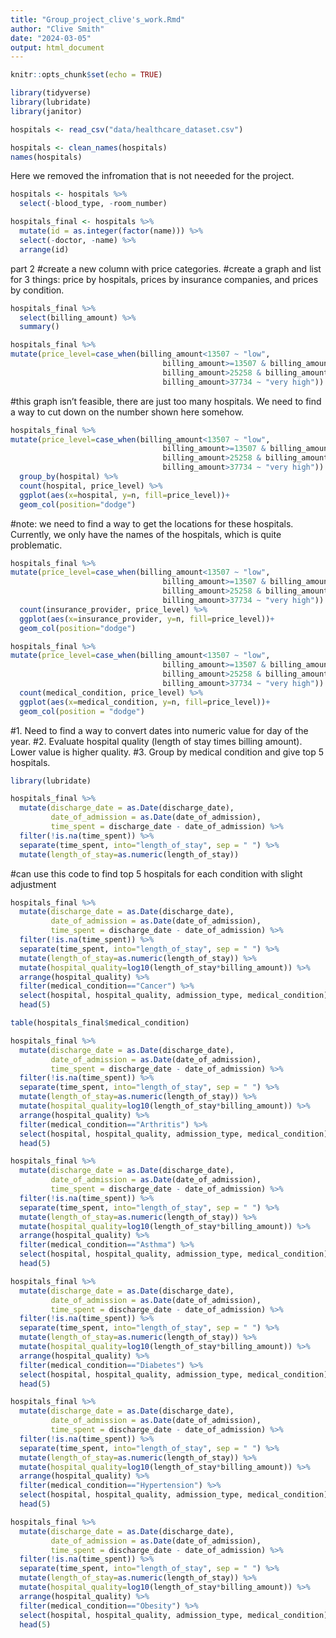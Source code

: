 ```yaml
---
title: "Group_project_clive's_work.Rmd"
author: "Clive Smith"
date: "2024-03-05"
output: html_document
---
```


```r
knitr::opts_chunk$set(echo = TRUE)
```


```r
library(tidyverse)
library(lubridate)
library(janitor)
```


```r
hospitals <- read_csv("data/healthcare_dataset.csv")
```

```r
hospitals <- clean_names(hospitals)
names(hospitals)
```
Here we removed the infromation that is not neeeded for the project. 
```r
hospitals <- hospitals %>%
  select(-blood_type, -room_number)
```

```r
hospitals_final <- hospitals %>%
  mutate(id = as.integer(factor(name))) %>%
  select(-doctor, -name) %>%
  arrange(id)
```

part 2
#create a new column with price categories.
#create a graph and list for 3 things: price by hospitals, prices by insurance companies, and prices by condition.

```r
hospitals_final %>% 
  select(billing_amount) %>% 
  summary()
```

```r
hospitals_final %>% 
mutate(price_level=case_when(billing_amount<13507 ~ "low", 
                                  billing_amount>=13507 & billing_amount<=25258 ~ "normal", 
                                  billing_amount>25258 & billing_amount<=37734 ~ "high", 
                                  billing_amount>37734 ~ "very high"))
```
#this graph isn't feasible, there are just too many hospitals. We need to find a way to cut down on the number shown here somehow.
```r
hospitals_final %>% 
mutate(price_level=case_when(billing_amount<13507 ~ "low", 
                                  billing_amount>=13507 & billing_amount<=25258 ~ "normal", 
                                  billing_amount>25258 & billing_amount<=37734 ~ "high", 
                                  billing_amount>37734 ~ "very high")) %>% 
  group_by(hospital) %>% 
  count(hospital, price_level) %>% 
  ggplot(aes(x=hospital, y=n, fill=price_level))+
  geom_col(position="dodge")
```
#note: we need to find a way to get the locations for these hospitals. Currently, we only have the names of the hospitals, which is quite problematic.

```r
hospitals_final %>% 
mutate(price_level=case_when(billing_amount<13507 ~ "low", 
                                  billing_amount>=13507 & billing_amount<=25258 ~ "normal", 
                                  billing_amount>25258 & billing_amount<=37734 ~ "high", 
                                  billing_amount>37734 ~ "very high")) %>% 
  count(insurance_provider, price_level) %>% 
  ggplot(aes(x=insurance_provider, y=n, fill=price_level))+
  geom_col(position="dodge")
```

```r
hospitals_final %>% 
mutate(price_level=case_when(billing_amount<13507 ~ "low", 
                                  billing_amount>=13507 & billing_amount<=25258 ~ "normal", 
                                  billing_amount>25258 & billing_amount<=37734 ~ "high", 
                                  billing_amount>37734 ~ "very high")) %>% 
  count(medical_condition, price_level) %>% 
  ggplot(aes(x=medical_condition, y=n, fill=price_level))+
  geom_col(position = "dodge")
```
#1. Need to find a way to convert dates into numeric value for day of the year. 
#2. Evaluate hospital quality (length of stay times billing amount). Lower value is higher quality. 
#3. Group by medical condition and give top 5 hospitals.

```r
library(lubridate)
```

```r
hospitals_final %>%
  mutate(discharge_date = as.Date(discharge_date), 
         date_of_admission = as.Date(date_of_admission),
         time_spent = discharge_date - date_of_admission) %>%
  filter(!is.na(time_spent)) %>% 
  separate(time_spent, into="length_of_stay", sep = " ") %>% 
  mutate(length_of_stay=as.numeric(length_of_stay))
```

#can use this code to find top 5 hospitals for each condition with slight adjustment
```r
hospitals_final %>%
  mutate(discharge_date = as.Date(discharge_date), 
         date_of_admission = as.Date(date_of_admission),
         time_spent = discharge_date - date_of_admission) %>%
  filter(!is.na(time_spent)) %>% 
  separate(time_spent, into="length_of_stay", sep = " ") %>% 
  mutate(length_of_stay=as.numeric(length_of_stay)) %>% 
  mutate(hospital_quality=log10(length_of_stay*billing_amount)) %>% 
  arrange(hospital_quality) %>% 
  filter(medical_condition=="Cancer") %>% 
  select(hospital, hospital_quality, admission_type, medical_condition) %>% 
  head(5)
```
```r
table(hospitals_final$medical_condition)
```



```r
hospitals_final %>%
  mutate(discharge_date = as.Date(discharge_date), 
         date_of_admission = as.Date(date_of_admission),
         time_spent = discharge_date - date_of_admission) %>%
  filter(!is.na(time_spent)) %>% 
  separate(time_spent, into="length_of_stay", sep = " ") %>% 
  mutate(length_of_stay=as.numeric(length_of_stay)) %>% 
  mutate(hospital_quality=log10(length_of_stay*billing_amount)) %>% 
  arrange(hospital_quality) %>% 
  filter(medical_condition=="Arthritis") %>% 
  select(hospital, hospital_quality, admission_type, medical_condition) %>% 
  head(5)
```
```r
hospitals_final %>%
  mutate(discharge_date = as.Date(discharge_date), 
         date_of_admission = as.Date(date_of_admission),
         time_spent = discharge_date - date_of_admission) %>%
  filter(!is.na(time_spent)) %>% 
  separate(time_spent, into="length_of_stay", sep = " ") %>% 
  mutate(length_of_stay=as.numeric(length_of_stay)) %>% 
  mutate(hospital_quality=log10(length_of_stay*billing_amount)) %>% 
  arrange(hospital_quality) %>% 
  filter(medical_condition=="Asthma") %>% 
  select(hospital, hospital_quality, admission_type, medical_condition) %>% 
  head(5)
```
```r
hospitals_final %>%
  mutate(discharge_date = as.Date(discharge_date), 
         date_of_admission = as.Date(date_of_admission),
         time_spent = discharge_date - date_of_admission) %>%
  filter(!is.na(time_spent)) %>% 
  separate(time_spent, into="length_of_stay", sep = " ") %>% 
  mutate(length_of_stay=as.numeric(length_of_stay)) %>% 
  mutate(hospital_quality=log10(length_of_stay*billing_amount)) %>% 
  arrange(hospital_quality) %>% 
  filter(medical_condition=="Diabetes") %>% 
  select(hospital, hospital_quality, admission_type, medical_condition) %>% 
  head(5)

```
```r
hospitals_final %>%
  mutate(discharge_date = as.Date(discharge_date), 
         date_of_admission = as.Date(date_of_admission),
         time_spent = discharge_date - date_of_admission) %>%
  filter(!is.na(time_spent)) %>% 
  separate(time_spent, into="length_of_stay", sep = " ") %>% 
  mutate(length_of_stay=as.numeric(length_of_stay)) %>% 
  mutate(hospital_quality=log10(length_of_stay*billing_amount)) %>% 
  arrange(hospital_quality) %>% 
  filter(medical_condition=="Hypertension") %>% 
  select(hospital, hospital_quality, admission_type, medical_condition) %>% 
  head(5)
```

```r
hospitals_final %>%
  mutate(discharge_date = as.Date(discharge_date), 
         date_of_admission = as.Date(date_of_admission),
         time_spent = discharge_date - date_of_admission) %>%
  filter(!is.na(time_spent)) %>% 
  separate(time_spent, into="length_of_stay", sep = " ") %>% 
  mutate(length_of_stay=as.numeric(length_of_stay)) %>% 
  mutate(hospital_quality=log10(length_of_stay*billing_amount)) %>% 
  arrange(hospital_quality) %>% 
  filter(medical_condition=="Obesity") %>% 
  select(hospital, hospital_quality, admission_type, medical_condition) %>% 
  head(5)
```



